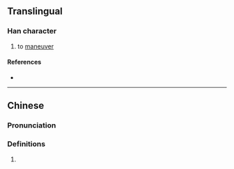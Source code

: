 {{character info/new}}
==Translingual==

===Han character===
{{Han char|rn=85|rad=水|as=06|sn=9|four=37140|canj=EHBY|ids=⿰氵舟}}

# {{lb|zh|archaic}} to [[maneuver]]

====References====
* {{Han ref|kx=0619.140|dkj=17349|dj=1014.090|hdz=31612.020|uh=6D00|ud=27904|bh=CF7C|bd=53116}}

----

==Chinese==
{{zh-forms}}

===Pronunciation===
{{zh-pron
|m=pán,zhōu
|c=pun4,zau1
|mc=
|oc=
|ma=
|cat=v
}}

===Definitions===
{{zh-hanzi}}

# {{rfdef|lang=zh}}
